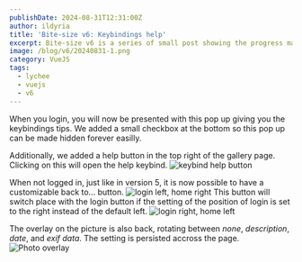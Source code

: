 ```yaml
---
publishDate: 2024-08-31T12:31:00Z
author: ildyria
title: 'Bite-size v6: Keybindings help'
excerpt: Bite-size v6 is a series of small post showing the progress made on the development of the future version of Lychee.
image: /blog/v6/20240831-1.png
category: VueJS
tags:
  - lychee
  - vuejs
  - v6
---
```

When you login, you will now be presented with this pop up giving you the keybindings tips.
We added a small checkbox at the bottom so this pop up can be made hidden forever easilly.

Additionally, we added a help button in the top right of the gallery page.
Clicking on this will open the help keybind.
![keybind help button](/blog/v6/20240831-2.png)

When not logged in, just like in version 5, it is now possible to have a customizable back to... button.
![login left, home right](/blog/v6/20240831-3.png)
This button will switch place with the login button if the setting of the position of login is set to the right instead of the default left.
![login right, home left](/blog/v6/20240831-4.png)

The overlay on the picture is also back, rotating between *none*, *description*, *date*, and *exif data*.
The setting is persisted accross the page.
![Photo overlay](/blog/v6/20240831-5.png)
